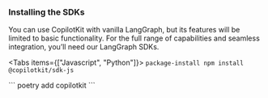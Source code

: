 ### Installing the SDKs

You can use CopilotKit with vanilla LangGraph, but its features will be limited to
basic functionality. For the full range of capabilities and seamless integration, 
you’ll need our LangGraph SDKs.

<Tabs items={["Javascript", "Python"]}>
  <Tab value="Javascript">
    <InsecurePasswordProtected>
      ```package-install
      npm install @copilotkit/sdk-js
      ```
    </InsecurePasswordProtected>
  </Tab>

  <Tab value="Python">
  ```
  poetry add copilotkit
  ```
  </Tab>
</Tabs>
